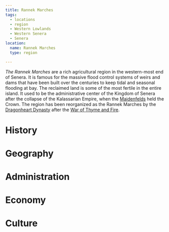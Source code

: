 ```yaml
---
title: Rannek Marches
tags:
  - locations
  - region
  - Western Lowlands
  - Western Senera
  - Senera
location:
  name: Rannek Marches
  type: region

---
```


*The Rannek Marches* are a rich agricultural region in the western-most end of
Senera. It is famous for the massive flood control systems of weirs and dams
that have been built over the centuries to keep tidal and seasonal flooding at
bay. The reclaimed land is some of the most fertile in the entire island. It
used to be the administrative center of the Kingdom of Senera after the collapse
of the Kalassarian Empire, when the [Maidenfelds](/world/families/maidenfeld/)
held the Crown. The region has been reorganized as the Rannek Marches by the
[Dragonheart Dynasty](/world/families/dragonheart/) after the
[War of Thyme and Fire](/world/events/war-of-thyme-and-fire/).

# History

# Geography

# Administration

# Economy

# Culture
